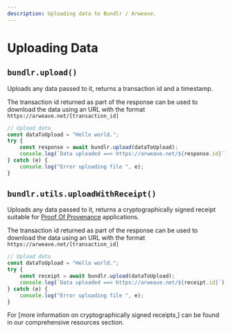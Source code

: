 ```yaml
---
description: Uploading data to Bundlr / Arweave.
---
```



# Uploading Data

## `bundlr.upload()`

Uploads any data passed to it, returns a transaction id and a timestamp.

The transaction id returned as part of the response can be used to download the data using an URL with the format `https://arweave.net/[transaction_id]`

```js
// Upload data
const dataToUpload = "Hello world.";
try {
	const response = await bundlr.upload(dataToUpload);
	console.log(`Data uploaded ==> https://arweave.net/${response.id}`);
} catch (e) {
	console.log("Error uploading file ", e);
}
```

## `bundlr.utils.uploadWithReceipt()`

Uploads any data passed to it, returns a cryptographically signed receipt suitable for [Proof Of Provenance](/overview/solutions/proof-of-provenance) applications.

The transaction id returned as part of the response can be used to download the data using an URL with the format `https://arweave.net/[transaction_id]`

```js
// Upload data
const dataToUpload = "Hello world.";
try {
	const receipt = await bundlr.upload(dataToUpload);
	console.log(`Data uploaded ==> https://arweave.net/${receipt.id}`);
} catch (e) {
	console.log("Error uploading file ", e);
}
```

<Callout type="info" emoji="ℹ️">
	For [more information on cryptographically signed receipts,] can be found in our comprehensive resources section.
</Callout>
